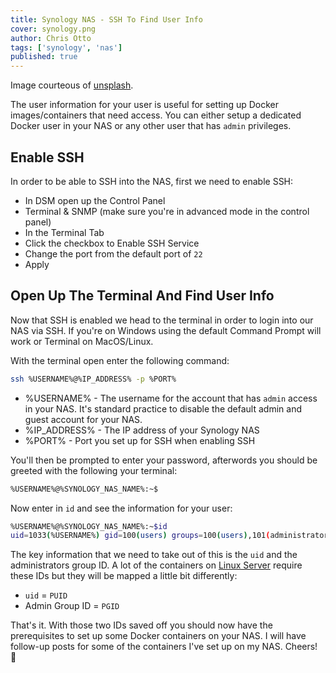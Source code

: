 ```yaml
---
title: Synology NAS - SSH To Find User Info
cover: synology.png
author: Chris Otto
tags: ['synology', 'nas']
published: true
---
```


Image courteous of [unsplash](https://unsplash.com/).

The user information for your user is useful for setting up Docker images/containers that need access. You can either setup a dedicated Docker user in your NAS or any other user that has `admin` privileges.

## Enable SSH

In order to be able to SSH into the NAS, first we need to enable SSH:

- In DSM open up the Control Panel
- Terminal & SNMP (make sure you're in advanced mode in the control panel)
- In the Terminal Tab
- Click the checkbox to Enable SSH Service
- Change the port from the default port of `22`
- Apply

## Open Up The Terminal And Find User Info

Now that SSH is enabled we head to the terminal in order to login into our NAS via SSH. If you're on Windows using the default Command Prompt will work or Terminal on MacOS/Linux.

With the terminal open enter the following command:

```bash
ssh %USERNAME%@%IP_ADDRESS% -p %PORT%
```

- %USERNAME% - The username for the account that has `admin` access in your NAS. It's standard practice to disable the default admin and guest account for your NAS.
- %IP_ADDRESS% - The IP address of your Synology NAS
- %PORT% - Port you set up for SSH when enabling SSH

You'll then be prompted to enter your password, afterwords you should be greeted with the following your terminal:

```bash
%USERNAME%@%SYNOLOGY_NAS_NAME%:~$
```

Now enter in `id` and see the information for your user:

```bash
%USERNAME%@%SYNOLOGY_NAS_NAME%:~$id
uid=1033(%USERNAME%) gid=100(users) groups=100(users),101(administrators)...
```

The key information that we need to take out of this is the `uid` and the administrators group ID. A lot of the containers on [Linux Server](https://fleet.linuxserver.io/) require these IDs but they will be mapped a little bit differently:

- `uid` = `PUID`
- Admin Group ID = `PGID`

That's it. With those two IDs saved off you should now have the prerequisites to set up some Docker containers on your NAS. I will have follow-up posts for some of the containers I've set up on my NAS. Cheers! 🍻
